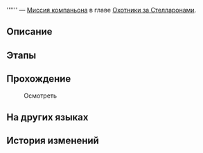 {{Дополнить|Диалоги.}}
{{Миссия Инфобокс
|id              = 6020202
|Название        = 
|Изображение     = Миссия Освоения .png
|Тип             = Миссия компаньона
|События         = 
|Глава           = Охотники за Стелларонами
|Условия         = Завершена [[Миссия Освоения]] ''[[Отважный дракон в безбрежном океане]]''
|Персонажи       = Первопроходец
|СтартЛокация    = Комиссия по предсказаниям
|Мир             = Лофу Сяньчжоу
|Локации         = Комиссия по предсказаниям
|Предыдущая      = 
|Следующая       = 
|Награды         = 
}}
'''''' — [[Миссия компаньона]] в главе [[Охотники за Стелларонами]].

==Описание==
{{Описание|<!--официальное описание из Перекрёстка судеб-->}}

==Этапы==


==Прохождение==
{{Дополнить}}


:{{Диалог|Изучение}} Осмотреть
<!--Unknown TalkSentence: 202100209-->
<!--Unknown TalkSentence: 202100210-->
{{Диалог Конец}}

==На других языках==
{{На других языках
|en   = 
|zhs  = 
|zht  = 
|ja   = 
|ko   = 
|es   = 
|fr   = 
|ru   = 
|th   = 
|vi   = 
|de   = 
|id   = 
|pt   = 
}}

==История изменений==
{{История изменений|2.7}}
